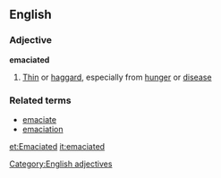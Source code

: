 ==English==
===Adjective===
'''emaciated'''
#[[Thin]] or [[haggard]], especially from [[hunger]] or [[disease]]
===Related terms===
*[[emaciate]]
*[[emaciation]]
[[Category:English adjectives]]

[[et:Emaciated]]
[[it:emaciated]]